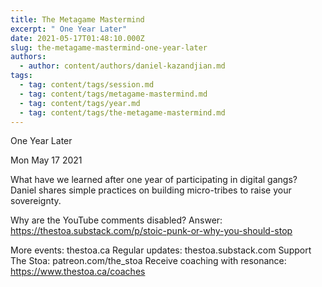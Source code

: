 ```yaml
---
title: The Metagame Mastermind
excerpt: " One Year Later"
date: 2021-05-17T01:48:10.000Z
slug: the-metagame-mastermind-one-year-later
authors:
  - author: content/authors/daniel-kazandjian.md
tags:
  - tag: content/tags/session.md
  - tag: content/tags/metagame-mastermind.md
  - tag: content/tags/year.md
  - tag: content/tags/the-metagame-mastermind.md
---
```




 One Year Later

Mon May 17 2021

What have we learned after one year of participating in digital gangs? Daniel shares simple practices on building micro-tribes to raise your sovereignty.

Why are the YouTube comments disabled? Answer: https://thestoa.substack.com/p/stoic-punk-or-why-you-should-stop

More events: thestoa.ca
Regular updates: thestoa.substack.com
Support The Stoa: patreon.com/the_stoa
Receive coaching with resonance: https://www.thestoa.ca/coaches


